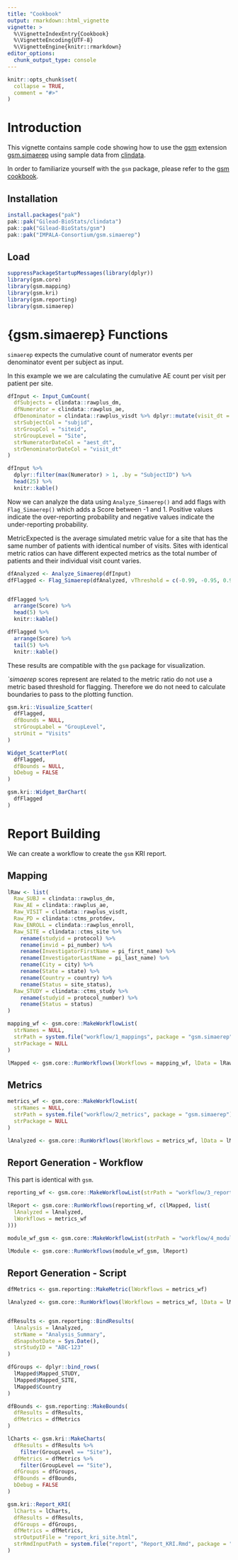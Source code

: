 ```yaml
---
title: "Cookbook"
output: rmarkdown::html_vignette
vignette: >
  %\VignetteIndexEntry{Cookbook}
  %\VignetteEncoding{UTF-8}
  %\VignetteEngine{knitr::rmarkdown}
editor_options: 
  chunk_output_type: console
---
```


```r
knitr::opts_chunk$set(
  collapse = TRUE,
  comment = "#>"
)
```

<!-- chunk labels need to be unique to not get conflicts when rendering Rmd KRI report -->

# Introduction

This vignette contains sample code showing how to use the [gsm](https://github.com/Gilead-BioStats/gsm) extension [gsm.simaerep](https://github.com/IMPALA-Consortium/gsm.simaerep)
using sample data from [clindata](https://github.com/Gilead-BioStats/clindata).

In order to familiarize yourself with the `gsm` package, please refer to the [gsm cookbook](https://gilead-biostats.github.io/gsm/articles/Cookbook.html).

## Installation

```r
install.packages("pak")
pak::pak("Gilead-BioStats/clindata")
pak::pak("Gilead-BioStats/gsm")
pak::pak("IMPALA-Consortium/gsm.simaerep")
```

## Load

```r
suppressPackageStartupMessages(library(dplyr))
library(gsm.core)
library(gsm.mapping)
library(gsm.kri)
library(gsm.reporting)
library(gsm.simaerep)
```

# {gsm.simaerep} Functions

`simaerep` expects the cumulative count of numerator events per denominator event per subject as input.

In this example we we are calculating the cumulative AE count per visit per patient per site.

```r
dfInput <- Input_CumCount(
  dfSubjects = clindata::rawplus_dm,
  dfNumerator = clindata::rawplus_ae,
  dfDenominator = clindata::rawplus_visdt %>% dplyr::mutate(visit_dt = lubridate::ymd(visit_dt)),
  strSubjectCol = "subjid",
  strGroupCol = "siteid",
  strGroupLevel = "Site",
  strNumeratorDateCol = "aest_dt",
  strDenominatorDateCol = "visit_dt"
)

dfInput %>%
  dplyr::filter(max(Numerator) > 1, .by = "SubjectID") %>%
  head(25) %>%
  knitr::kable()
```

Now we can analyze the data using `Analyze_Simaerep()` and add flags with `Flag_Simaerep()` which adds a Score between -1 and 1. Positive values indicate the over-reporting probability and negative values indicate the under-reporting probability.

MetricExpected is the average simulated metric value for a site that has the same number of patients with identical number of visits. Sites with identical metric ratios can have different expected metrics as the total number of patients and their individual visit count varies.

```r
dfAnalyzed <- Analyze_Simaerep(dfInput)
dfFlagged <- Flag_Simaerep(dfAnalyzed, vThreshold = c(-0.99, -0.95, 0.95, 0.99))


dfFlagged %>%
  arrange(Score) %>%
  head(5) %>%
  knitr::kable()
```

```r
dfFlagged %>%
  arrange(Score) %>%
  tail(5) %>%
  knitr::kable()
```

These results are compatible with the `gsm` package for visualization.

*`simaerep* scores represent are related to the metric ratio do not use a metric based threshold for flagging. Therefore we do not need to calculate boundaries to pass to the plotting function.

```r
gsm.kri::Visualize_Scatter(
  dfFlagged,
  dfBounds = NULL,
  strGroupLabel = "GroupLevel",
  strUnit = "Visits"
)
```

```r
Widget_ScatterPlot(
  dfFlagged,
  dfBounds = NULL,
  bDebug = FALSE
)
```

```r
gsm.kri::Widget_BarChart(
  dfFlagged
)
```


# Report Building

We can create a workflow to create the `gsm` KRI report.

## Mapping

```r
lRaw <- list(
  Raw_SUBJ = clindata::rawplus_dm,
  Raw_AE = clindata::rawplus_ae,
  Raw_VISIT = clindata::rawplus_visdt,
  Raw_PD = clindata::ctms_protdev,
  Raw_ENROLL = clindata::rawplus_enroll,
  Raw_SITE = clindata::ctms_site %>%
    rename(studyid = protocol) %>%
    rename(invid = pi_number) %>%
    rename(InvestigatorFirstName = pi_first_name) %>%
    rename(InvestigatorLastName = pi_last_name) %>%
    rename(City = city) %>%
    rename(State = state) %>%
    rename(Country = country) %>%
    rename(Status = site_status),
  Raw_STUDY = clindata::ctms_study %>%
    rename(studyid = protocol_number) %>%
    rename(Status = status)
)

mapping_wf <- gsm.core::MakeWorkflowList(
  strNames = NULL,
  strPath = system.file("workflow/1_mappings", package = "gsm.simaerep"),
  strPackage = NULL
)

lMapped <- gsm.core::RunWorkflows(lWorkflows = mapping_wf, lData = lRaw)
```

## Metrics

```r
metrics_wf <- gsm.core::MakeWorkflowList(
  strNames = NULL,
  strPath = system.file("workflow/2_metrics", package = "gsm.simaerep"),
  strPackage = NULL
)

lAnalyzed <- gsm.core::RunWorkflows(lWorkflows = metrics_wf, lData = lMapped)
```

## Report Generation - Workflow

This part is identical with `gsm`.

```r
reporting_wf <- gsm.core::MakeWorkflowList(strPath = "workflow/3_reporting", strPackage = "gsm.reporting")

lReport <- gsm.core::RunWorkflows(reporting_wf, c(lMapped, list(
  lAnalyzed = lAnalyzed,
  lWorkflows = metrics_wf
)))

module_wf_gsm <- gsm.core::MakeWorkflowList(strPath = "workflow/4_modules", strPackage = "gsm.kri", strNames = "report_kri_site.yaml")

lModule <- gsm.core::RunWorkflows(module_wf_gsm, lReport)
```

## Report Generation - Script

```r

dfMetrics <- gsm.reporting::MakeMetric(lWorkflows = metrics_wf)

lAnalyzed <- gsm.core::RunWorkflows(lWorkflows = metrics_wf, lData = lMapped)


dfResults <- gsm.reporting::BindResults(
  lAnalysis = lAnalyzed,
  strName = "Analysis_Summary",
  dSnapshotDate = Sys.Date(),
  strStudyID = "ABC-123"
)

dfGroups <- dplyr::bind_rows(
  lMapped$Mapped_STUDY,
  lMapped$Mapped_SITE,
  lMapped$Country
)

dfBounds <- gsm.reporting::MakeBounds(
  dfResults = dfResults,
  dfMetrics = dfMetrics
)

lCharts <- gsm.kri::MakeCharts(
  dfResults = dfResults %>%
    filter(GroupLevel == "Site"),
  dfMetrics = dfMetrics %>%
    filter(GroupLevel == "Site"),
  dfGroups = dfGroups,
  dfBounds = dfBounds,
  bDebug = FALSE
)

gsm.kri::Report_KRI(
  lCharts = lCharts,
  dfResults = dfResults,
  dfGroups = dfGroups,
  dfMetrics = dfMetrics,
  strOutputFile = "report_kri_site.html",
  strRmdInputPath = system.file("report", "Report_KRI.Rmd", package = "gsm.simaerep")
)
```

